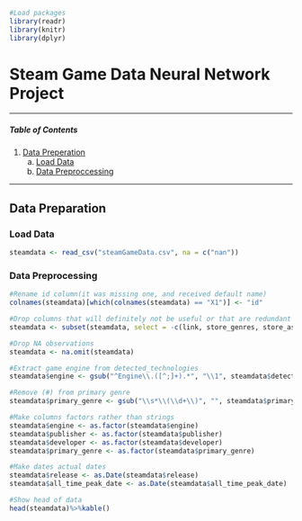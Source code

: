 
```r
#Load packages
library(readr)
library(knitr)
library(dplyr)
```

# Steam Game Data Neural Network Project

___ 

##### Table of Contents  
1. [Data Preperation](#dataprep)
    a. [Load Data](#dataload)
    b. [Data Preproccessing](#dataprepro)
    
___

<a name="dataprep"></a>

## Data Preparation

<a name="dataload"></a>

### Load Data
```r
steamdata <- read_csv("steamGameData.csv", na = c("nan"))
```

<a name="dataprepro"></a>

### Data Preprocessing
```r
#Rename id column(it was missing one, and received default name)
colnames(steamdata)[which(colnames(steamdata) == "X1")] <- "id"

#Drop columns that will definitely not be useful or that are redundant 
steamdata <- subset(steamdata, select = -c(link, store_genres, store_asset_mod_time))

#Drop NA observations 
steamdata <- na.omit(steamdata)

#Extract game engine from detected_technologies
steamdata$engine <- gsub("^Engine\\.([^;]+).*", "\\1", steamdata$detected_technologies)

#Remove (#) from primary genre
steamdata$primary_genre <- gsub("\\s*\\(\\d+\\)", "", steamdata$primary_genre)

#Make columns factors rather than strings
steamdata$engine <- as.factor(steamdata$engine)
steamdata$publisher <- as.factor(steamdata$publisher)
steamdata$developer <- as.factor(steamdata$developer)
steamdata$primary_genre <- as.factor(steamdata$primary_genre)

#Make dates actual dates
steamdata$release <- as.Date(steamdata$release)
steamdata$all_time_peak_date <- as.Date(steamdata$all_time_peak_date)

#Show head of data
head(steamdata)%>%kable()
```

